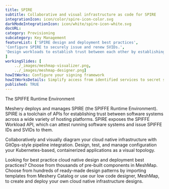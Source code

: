 ---title: SPIRE  subtitle: Collaborative and visual infrastructure as code for SPIREintegrationIcon: icon/color/spire-icon-color.svgdarkModeIntegrationIcon: icon/white/spire-icon-white.svgdocURL: category: Provisioningsubcategory: Key ManagementfeatureList: ['SPIRE design and deployment best practices','Configure SPIRE to securely issue and renew SVIDs.','Design workloads to establish trust between each other by establishing an mTLS connection or by signing and verifying a JWT token.']workingSlides: [    ../_images/meshmap-visualizer.png,    ../_images/meshmap-designer.png]howItWorks: Configure your signing frameworkhowItWorksDetails: Simplify access from identified services to secret stores, databases, services meshes and cloud provider services.published: TRUE---<p>    The SPIFFE Runtime Environment</p><p>    Meshery deploys and manages SPIRE (the SPIFFE Runtime Environment). SPIRE is a toolchain of APIs for establishing trust between software systems across a wide variety of hosting platforms. SPIRE exposes the SPIFFE Workload API, which can attest running software systems and issue SPIFFE IDs and SVIDs to them. </p><p>    Collaboratively and visually diagram your cloud native infrastructure with GitOps-style pipeline integration. Design, test, and manage configuration your Kubernetes-based, containerized applications as a visual topology.</p><p>    Looking for best practice cloud native design and deployment best practices? Choose from thousands of pre-built components in MeshMap. Choose from hundreds of ready-made design patterns by importing templates from Meshery Catalog or use our low code designer, MeshMap, to create and deploy your own cloud native infrastructure designs.</p>